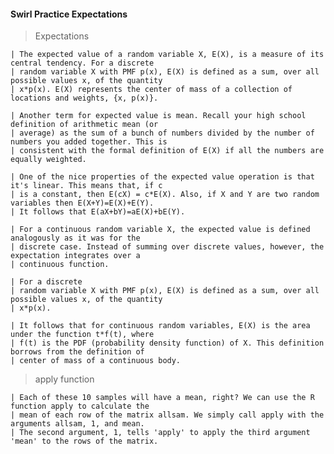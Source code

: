 #### Swirl Practice Expectations
> Expectations
```
| The expected value of a random variable X, E(X), is a measure of its central tendency. For a discrete
| random variable X with PMF p(x), E(X) is defined as a sum, over all possible values x, of the quantity
| x*p(x). E(X) represents the center of mass of a collection of locations and weights, {x, p(x)}.
```
```
| Another term for expected value is mean. Recall your high school definition of arithmetic mean (or
| average) as the sum of a bunch of numbers divided by the number of numbers you added together. This is
| consistent with the formal definition of E(X) if all the numbers are equally weighted.
```
```
| One of the nice properties of the expected value operation is that it's linear. This means that, if c
| is a constant, then E(cX) = c*E(X). Also, if X and Y are two random variables then E(X+Y)=E(X)+E(Y).
| It follows that E(aX+bY)=aE(X)+bE(Y).
```
```
| For a continuous random variable X, the expected value is defined analogously as it was for the
| discrete case. Instead of summing over discrete values, however, the expectation integrates over a
| continuous function.
```
```
| For a discrete
| random variable X with PMF p(x), E(X) is defined as a sum, over all possible values x, of the quantity
| x*p(x).
```
```
| It follows that for continuous random variables, E(X) is the area under the function t*f(t), where
| f(t) is the PDF (probability density function) of X. This definition borrows from the definition of
| center of mass of a continuous body.
```


> apply function
```
| Each of these 10 samples will have a mean, right? We can use the R function apply to calculate the
| mean of each row of the matrix allsam. We simply call apply with the arguments allsam, 1, and mean.
| The second argument, 1, tells 'apply' to apply the third argument 'mean' to the rows of the matrix.
```




